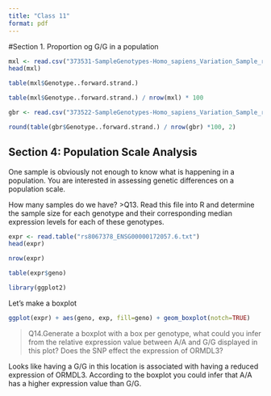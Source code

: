 ```yaml
---
title: "Class 11"
format: pdf
---
```


#Section 1. Proportion og G/G in a population



```r
mxl <- read.csv("373531-SampleGenotypes-Homo_sapiens_Variation_Sample_rs8067378-4.csv")
head(mxl)
```

```r
table(mxl$Genotype..forward.strand.)
```

```r
table(mxl$Genotype..forward.strand.) / nrow(mxl) * 100
```

```r
gbr <- read.csv("373522-SampleGenotypes-Homo_sapiens_Variation_Sample_rs8067378.csv")
```

```r
round(table(gbr$Genotype..forward.strand.) / nrow(gbr) *100, 2)
```

## Section 4: Population Scale Analysis
One sample is obviously not enough to know what is happening in a population. You are
interested in assessing genetic differences on a population scale.

How many samples do we have?
>Q13. Read this file into R and determine the sample size for each genotype and their
corresponding median expression levels for each of these genotypes.

```r
expr <- read.table("rs8067378_ENSG00000172057.6.txt")
head(expr)
```
```r
nrow(expr)
```
```r
table(expr$geno)
```

```r
library(ggplot2)
```


Let's make a boxplot

```r
ggplot(expr) + aes(geno, exp, fill=geno) + geom_boxplot(notch=TRUE)
```

>Q14.Generate a boxplot with a box per genotype, what could you infer from the relative
expression value between A/A and G/G displayed in this plot? Does the SNP effect the
expression of ORMDL3? 

Looks like having a G/G in this location is associated with having a reduced expression of ORMDL3. According to the boxplot you could infer that A/A has a higher expression value than G/G. 










